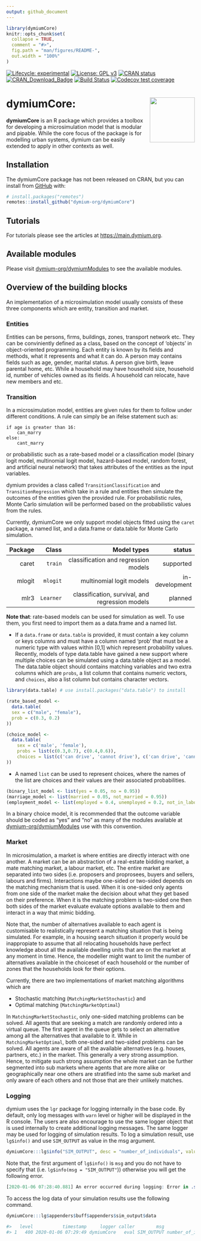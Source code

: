 ```yaml
---
output: github_document
---
```


<!-- README.md is generated from README.Rmd. Please edit that file -->

```r
library(dymiumCore)
knitr::opts_chunk$set(
  collapse = TRUE,
  comment = "#>",
  fig.path = "man/figures/README-",
  out.width = "100%"
)
```
<!-- badges: start -->
[![Lifecycle: experimental](https://img.shields.io/badge/lifecycle-experimental-orange.svg)](https://www.tidyverse.org/lifecycle/#experimental)
[![License: GPL v3](https://img.shields.io/badge/License-GPL%20v3-blue.svg)](https://www.gnu.org/licenses/gpl-3.0)
[![CRAN status](https://www.r-pkg.org/badges/version/dymiumCore)](https://CRAN.R-project.org/package=dymiumCore)
[![CRAN_Download_Badge](http://cranlogs.r-pkg.org/badges/dymiumCore)](https://CRAN.R-project.org/package=dymiumCore)
[![Build Status](https://travis-ci.org/dymium-org/dymiumCore.svg?branch=master)](https://travis-ci.org/dymium-org/dymiumCore)
[![Codecov test coverage](https://codecov.io/gh/dymium-org/dymiumCore/branch/master/graph/badge.svg)](https://codecov.io/gh/dymium-org/dymiumCore?branch=master)
<!-- badges: end -->

# dymiumCore: <img src="man/figures/logo.png" align="right" alt="" width="120" />

**dymiumCore** is an R package which provides a toolbox for developing a microsimulation
model that is modular and pipable. While the core focus of the package is for modelling
urban systems, dymium can be easily extended to apply in other contexts as well.

## Installation

The dymiumCore package has not been released on CRAN, but you can install from [GitHub](https://github.com/) with:

```r
# install.packages("remotes")
remotes::install_github("dymium-org/dymiumCore")
```

## Tutorials

For tutorials please see the articles at [https://main.dymium.org](https://main.dymium.org).

## Available modules

Please visit [dymium-org/dymiumModules](https://github.com/dymium-org/dymiumModules) to see the available modules.

## Overview of the building blocks 

An implementation of a microsimulation model usually consists of these three 
components which are entity, transition and market.

### Entities

Entities can be persons, firms, buildings, zones, transport network etc. They
can be conviniently defined as a class, based on the concept of 'objects' in 
object-oriented programming. Each entity is known by its fields and methods, 
what it represents and what it can do. A person may contains fields such as age, 
gender, marital status. A person give birth, leave parental home, etc.  While 
a household may have household size, household id, number of vehicles owned as
its fields. A household can relocate, have new members and etc.

### Transition

In a microsimulation model, entities are given rules for them to follow under 
different conditions. A rule can simply be an ifelse statement such as:

```
if age is greater than 16:
    can_marry 
else:
    cant_marry
```

or probabilistic such as a rate-based model or a classification model 
(binary logit model, multinomial logit model, hazard-based model, random forest, 
and artificial neural network) that takes attributes of the entities as the
input variables.

dymium provides a class called `TransitionClassification` and `TransitionRegression` which
take in a rule and entities then simulate the outcomes of the entities given the provided rule. 
For probabilistic rules, Monte Carlo simulation will be performed based on the probabilistic values from the rules.

Currently, dymiumCore we only support model objects fitted using the `caret` package, 
a named list, and a data.frame or data.table for Monte Carlo simulation.

| Package |     Class |                                     Model types |         status |
| ------: | --------: | ----------------------------------------------: | -------------: |
|   caret |   `train` |            classification and regression models |      supported |
|  mlogit |  `mlogit` |                        multinomial logit models | in-development |
|    mlr3 | `Learner` | classification, survival, and regression models |        planned |

__Note that__: rate-based models can be used for simulation as well. To use them,
you first need to import them as  a data.frame and a named list.

- If a `data.frame` or `data.table` is provided, it must contain a key column or keys columns and
must have a column named 'prob' that must be a numeric type with values within [0,1]
which represent probability values. Recently, models of type data.table have gained 
a new support where multiple choices can be simulated using a data.table object
as a model. The data.table object should contains matching variables and two extra
columns which are `probs`, a list column that contains numeric vectors, and `choices`, also 
a list column but contains character vectors.

```r
library(data.table) # use install.packages("data.table") to install

(rate_based_model <-
  data.table(
  sex = c("male", "female"),
  prob = c(0.3, 0.2)
))

(choice_model <-
  data.table(
    sex = c('male', 'female'),
    probs = list(c(0.3,0.7), c(0.4,0.6)),
    choices = list(c('can drive', 'cannot drive'), c('can drive', 'cannot drive'))
))
```

- A named `list` can be used to represent choices, where the names of the list are 
choices and their values are their associated probabilities. 

```r
(binary_list_model <- list(yes = 0.05, no = 0.95))
(marriage_model <- list(married = 0.05, not_married = 0.95))
(employment_model <- list(employed = 0.4, unemployed = 0.2, not_in_labour_force = 0.3))
```

In a binary choice model, it is recommended that the outcome variable should be 
coded as "yes" and "no" as many of the modules available at [dymium-org/dymiumModules](https://github.com/dymium-org/dymiumModules)
use with this convention.


### Market

In microsimulation, a market is where entities are directly interact with one another.
A market can be an abstraction of a real-estate bidding market, a mate matching market,
a labour market, etc. The entire market are separated into two sides (i.e. proposers 
and proprosees, buyers and sellers, labours and firms). Interactions maybe one-sided 
or two-sided depends on the matching mechanism that is used. When it is
one-sided only agents from one side of the market make the decision about what they 
get based on their preference. When it is the matching problem is two-sided one 
then both sides of the market evaluate evaluate options available to them and interact 
in a way that mimic bidding.

Note that, the number of alternatives available to each agent is customisable to realistically 
represent a matching situation that is being simulated. For example, in a housing
search situation it properly would be inappropiate to assume that all relocating households 
have perfect knowledge about all the available dwelling units that are on the market
at any moment in time. Hence, the modeller might want to limit the number of alternatives
available in the choiceset of each household or the number of zones that the households
look for their options. 

Currently, there are two implementations of market matching algorithms which are

- Stochastic matching (`MatchingMarketStochastic`) and
- Optimal matching (`MatchingMarketOptimal`)

In `MatchingMarketStochastic`, only one-sided matching problems can be solved. All
agents that are seeking a match are randomly ordered into a virtual queue.
The first agent in the queue gets to select an alternative among all the alternatives
that available to it. While in `MatchingMarketOptimal`, both one-sided and two-sided 
problems can be solved. All agents are aware of all the available alternatives 
(e.g. houses, partners, etc.) in the market. This generally a very strong assumption.
Hence, to mitigate such strong assumption the whole market can be further segmented 
into sub markets where agents that are more alike or geographically near one others
are stratified into the same sub market and only aware of each others and not those
that are their unlikely matches.

### Logging

dymium uses the `lgr` package for logging internally in the base code. By default, 
only log messages with `warn` level or higher will be displayed in the R console. 
The users are also encourage to use the same logger object that is used internally 
to create additional logging messages. The same logger may be used for logging of simulation
results. To log a simulation result, use `lg$info()` and use `SIM_OUTPUT` as value 
in the msg argument.

```r
dymiumCore:::lg$info("SIM_OUTPUT", desc = "number_of_individuals", value = 1000)
```

Note that, the first argument of `lg$info()` is `msg` and you 
do not have to specify that (i.e. `lg$info(msg = "SIM_OUTPUT"`)) otherwise you 
will get the following error.

```r
[2020-01-06 07:28:40.881] An error occurred during logging: Error in .subset2(public_bind_env, "initialize")(...): formal argument "msg" matched by multiple actual arguments
```

To access the log data of your simulation results use the following command.

```r
dymiumCore:::lg$appenders$buff$appenders$sim_output$data
```
```r
#>   level           timestamp     logger caller        msg                  desc     value
#> 1   400 2020-01-06 07:29:49 dymiumCore   eval SIM_OUTPUT number_of_individuals      1000
```

